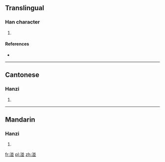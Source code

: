 ==Translingual==

===Han character===
{{Han char|rn=85|rad=水|as=08|sn=11|four=3811<sub>7</sub>|canj=水廿廿金 (ETTC)}}

# {{defn|Han|sort=水08}}

====References====
* {{Han ref|kx=0638.210|dkj=17879|dj=1045.120|hdz=31686.020|uh=6E74|ud=28276|bh=D5E4|bd=54756}}

----

==Cantonese==

===Hanzi===
{{yue-hanzi|jyut=|y=baan6}}

# {{defn|Cantonese|sort=水08}}

----

==Mandarin==

===Hanzi===
{{cmn-hanzi|pin=[[bàn]] ([[ban4]])|wg=pan<sup>4</sup>}}

# {{defn|Mandarin|sort=水08}}

[[fr:湴]]
[[pl:湴]]
[[zh:湴]]
